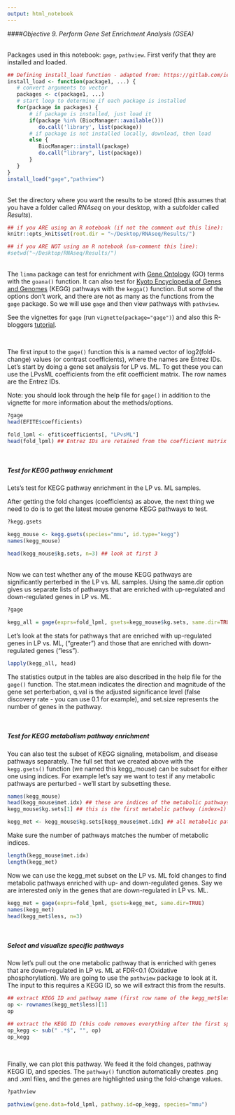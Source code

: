 ```yaml
---
output: html_notebook
---
```


####*Objective 9. Perform Gene Set Enrichment Analysis (GSEA)*

<br/>
Packages used in this notebook: `gage`, `pathview`. First verify that they are installed and loaded.
```r
## Defining install_load function - adapted from: https://gitlab.com/iembry/install.load
install_load <- function(package1, ...) {   
   # convert arguments to vector
   packages <- c(package1, ...)
   # start loop to determine if each package is installed
   for(package in packages) {
       # if package is installed, just load it
       if(package %in% (BiocManager::available()))
          do.call('library', list(package))
       # if package is not installed locally, download, then load
       else {
          BiocManager::install(package)
          do.call("library", list(package))
       }
   }    
}
install_load("gage","pathview")
```


<br/>
Set the directory where you want the results to be stored (this assumes that you have a folder called _RNAseq_ on your desktop, with a subfolder called _Results_).

```r
## if you ARE using an R notebook (if not the comment out this line):
knitr::opts_knit$set(root.dir = "~/Desktop/RNAseq/Results/") 

## if you ARE NOT using an R notebook (un-comment this line):
#setwd("~/Desktop/RNAseq/Results/") 
```


<br/>
The `limma` package can test for enrichment with [Gene Ontology](http://geneontology.org/) (GO) terms with the `goana()` function. It can also test for [Kyoto Encyclopedia of Genes and Genomes](https://www.genome.jp/kegg/) (KEGG) pathways with the `kegga()` function. But some of the options don't work, and there are not as many as the functions from the `gage` package. So we will use `gage` and then view pathways with `pathview`.    

See the vignettes for `gage` (run `vignette(package="gage")`) and also this R-bloggers [tutorial](https://www.r-bloggers.com/tutorial-rna-seq-differential-expression-pathway-analysis-with-sailfish-deseq2-gage-and-pathview/).


<br/>

The first input to the `gage()` function this is a named vector of log2(fold-change) values (or contrast coefficients), where the names are Entrez IDs. Let's start by doing a gene set analysis for LP vs. ML. To get these you can use the LPvsML coefficients from the efit coefficient matrix. The row names are the Entrez IDs.  

Note: you should look through the help file for `gage()` in addition to the vignette for more information about the methods/options.  

```r
?gage
head(EFITE$coefficients)

fold_lpml <- efit$coefficients[, "LPvsML"]
head(fold_lpml) ## Entrez IDs are retained from the coefficient matrix
```

</br>

##### Test for KEGG pathway enrichment  

Lets's test for KEGG pathway enrichment in the LP vs. ML samples. 

After getting the fold changes (coefficients) as above, the next thing we need to do is to get the latest mouse genome KEGG pathways to test.
```r
?kegg.gsets

kegg_mouse <- kegg.gsets(species="mmu", id.type="kegg")
names(kegg_mouse)

head(kegg_mouse$kg.sets, n=3) ## look at first 3
```
<br/>
Now we can test whether any of the mouse KEGG pathways are significantly perterbed in the LP vs. ML samples. Using the same.dir option gives us separate lists of pathways that are enriched with up-regulated and down-regulated genes in LP vs. ML.

```r
?gage

kegg_all = gage(exprs=fold_lpml, gsets=kegg_mouse$kg.sets, same.dir=TRUE)
```

Let's look at the stats for pathways that are enriched with up-regulated genes in LP vs. ML, ("greater") and those that are enriched with down-regulated genes ("less").
```r
lapply(kegg_all, head)
```

The statistics output in the tables are also described in the help file for the `gage()` function. The stat.mean indicates the direction and magnitude of the gene set perterbation, q.val is the adjusted significance level (false discovery rate - you can use 0.1 for example), and set.size represents the number of genes in the pathway.  


</br>

##### Test for KEGG metabolism pathway enrichment  

You can also test the subset of KEGG signaling, metabolism, and disease pathways separately. The full set that we created above with the `kegg.gsets()` function (we named this kegg_mouse) can be subset for either one using indices. For example let's say we want to test if any metabolic pathways are perturbed - we'll start by subsetting these. 

```r
names(kegg_mouse)
head(kegg_mouse$met.idx) ## these are indices of the metabolic pathways
kegg_mouse$kg.sets[1] ## this is the first metabolic pathway (index=1)
```

```r
kegg_met <- kegg_mouse$kg.sets[kegg_mouse$met.idx] ## all metabolic pathways
```

Make sure the number of pathways matches the number of metabolic indices.
```r
length(kegg_mouse$met.idx)
length(kegg_met)
```

Now we can use the kegg_met subset on the LP vs. ML fold changes to find metabolic pathways enriched with up- and down-regulated genes. Say we are interested only in the genes that are down-regulated in LP vs. ML.

```r
kegg_met = gage(exprs=fold_lpml, gsets=kegg_met, same.dir=TRUE)
names(kegg_met) 
head(kegg_met$less, n=3)
```


</br>

##### Select and visualize specific pathways 

Now let's pull out the one metabolic pathway that is enriched with genes that are down-regulated in LP vs. ML at FDR<0.1 (Oxidative phosphorylation). We are going to use the `pathview` package to look at it. The input to this requires a KEGG ID, so we will extract this from the results.     

```r
## extract KEGG ID and pathway name (first row name of the kegg_met$less data)
op <- rownames(kegg_met$less)[1]
op

## extract the KEGG ID (this code removes everything after the first space from op)
op_kegg <- sub(" .*$", "", op)
op_kegg
```

<br/>

Finally, we can plot this pathway. We feed it the fold changes, pathway KEGG ID, and species. The `pathway()` function automatically creates .png and .xml files, and the genes are highlighted using the fold-change values.    

```r
?pathview

pathview(gene.data=fold_lpml, pathway.id=op_kegg, species="mmu")
```
